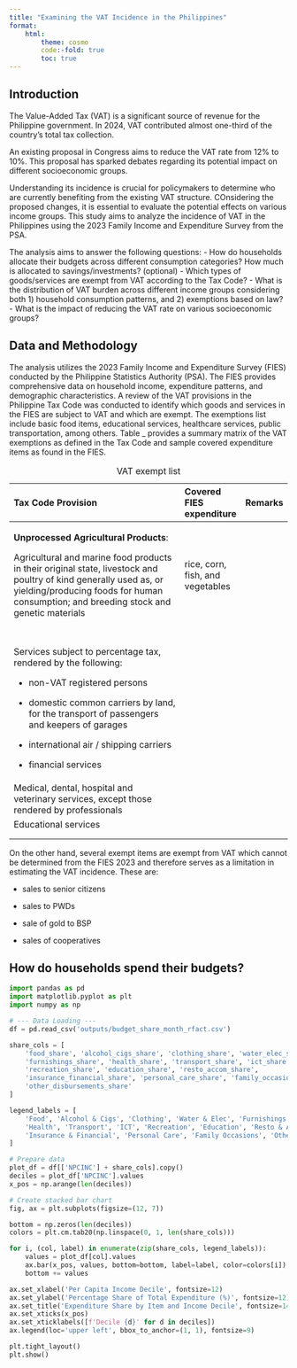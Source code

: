 ```yaml
---
title: "Examining the VAT Incidence in the Philippines"
format: 
    html:
        theme: cosmo
        code:-fold: true
        toc: true
---
```


## Introduction

The Value-Added Tax (VAT) is a significant source of revenue for the Philippine government. In 2024, VAT contributed almost one-third of the country's total tax collection.

An existing proposal in Congress aims to reduce the VAT rate from 12% to 10%. This proposal has sparked debates regarding its potential impact on different socioeconomic groups.

Understanding its incidence is crucial for policymakers to determine who are currently benefiting from the existing VAT structure. COnsidering the proposed changes, it is essential to evaluate the potential effects on various income groups. This study aims to analyze the incidence of VAT in the Philippines using the 2023 Family Income and Expenditure Survey from the PSA.

The analysis aims to answer the following questions: - How do households allocate their budgets across different consumption categories? How much is allocated to savings/investments? (optional) - Which types of goods/services are exempt from VAT according to the Tax Code? - What is the distribution of VAT burden across different income groups considering both 1) household consumption patterns, and 2) exemptions based on law? - What is the impact of reducing the VAT rate on various socioeconomic groups?

## Data and Methodology

The analysis utilizes the 2023 Family Income and Expenditure Survey (FIES) conducted by the Philippine Statistics Authority (PSA). The FIES provides comprehensive data on household income, expenditure patterns, and demographic characteristics. A review of the VAT provisions in the Philippine Tax Code was conducted to identify which goods and services in the FIES are subject to VAT and which are exempt. The exemptions list include basic food items, educational services, healthcare services, public transportation, among others. Table \_ provides a summary matrix of the VAT exemptions as defined in the Tax Code and sample covered expenditure items as found in the FIES.

+-------------------------------------------------------------------------------------------------------------------------------------------------------------------------------------------------------------+----------------------------------+---------+
| Tax Code Provision                                                                                                                                                                                          | Covered FIES expenditure         | Remarks |
+:============================================================================================================================================================================================================+:=================================+:========+
| **Unprocessed Agricultural Products**:                                                                                                                                                                      | rice, corn, fish, and vegetables |         |
|                                                                                                                                                                                                             |                                  |         |
| Agricultural and marine food products in their original state, livestock and poultry of kind generally used as, or yielding/producing foods for human consumption; and breeding stock and genetic materials |                                  |         |
+-------------------------------------------------------------------------------------------------------------------------------------------------------------------------------------------------------------+----------------------------------+---------+
|                                                                                                                                                                                                             |                                  |         |
+-------------------------------------------------------------------------------------------------------------------------------------------------------------------------------------------------------------+----------------------------------+---------+
|                                                                                                                                                                                                             |                                  |         |
+-------------------------------------------------------------------------------------------------------------------------------------------------------------------------------------------------------------+----------------------------------+---------+
| Services subject to percentage tax, rendered by the following:                                                                                                                                              |                                  |         |
|                                                                                                                                                                                                             |                                  |         |
| -   non-VAT registered persons                                                                                                                                                                              |                                  |         |
|                                                                                                                                                                                                             |                                  |         |
| -   domestic common carriers by land, for the transport of passengers and keepers of garages                                                                                                                |                                  |         |
|                                                                                                                                                                                                             |                                  |         |
| -   international air / shipping carriers                                                                                                                                                                   |                                  |         |
|                                                                                                                                                                                                             |                                  |         |
| -   financial services                                                                                                                                                                                      |                                  |         |
+-------------------------------------------------------------------------------------------------------------------------------------------------------------------------------------------------------------+----------------------------------+---------+
| Medical, dental, hospital and veterinary services, except those rendered by professionals                                                                                                                   |                                  |         |
+-------------------------------------------------------------------------------------------------------------------------------------------------------------------------------------------------------------+----------------------------------+---------+
| Educational services                                                                                                                                                                                        |                                  |         |
+-------------------------------------------------------------------------------------------------------------------------------------------------------------------------------------------------------------+----------------------------------+---------+
|                                                                                                                                                                                                             |                                  |         |
+-------------------------------------------------------------------------------------------------------------------------------------------------------------------------------------------------------------+----------------------------------+---------+
|                                                                                                                                                                                                             |                                  |         |
+-------------------------------------------------------------------------------------------------------------------------------------------------------------------------------------------------------------+----------------------------------+---------+

: VAT exempt list

On the other hand, several exempt items are exempt from VAT which cannot be determined from the FIES 2023 and therefore serves as a limitation in estimating the VAT incidence. These are:\

-   sales to senior citizens

-   sales to PWDs

-   sale of gold to BSP

-   sales of cooperatives

## How do households spend their budgets?

```python
import pandas as pd
import matplotlib.pyplot as plt
import numpy as np

# --- Data Loading ---
df = pd.read_csv('outputs/budget_share_month_rfact.csv')

share_cols = [
    'food_share', 'alcohol_cigs_share', 'clothing_share', 'water_elec_share',
    'furnishings_share', 'health_share', 'transport_share', 'ict_share',
    'recreation_share', 'education_share', 'resto_accom_share',
    'insurance_financial_share', 'personal_care_share', 'family_occasions_share',
    'other_disbursements_share'
]

legend_labels = [
    'Food', 'Alcohol & Cigs', 'Clothing', 'Water & Elec', 'Furnishings',
    'Health', 'Transport', 'ICT', 'Recreation', 'Education', 'Resto & Accom',
    'Insurance & Financial', 'Personal Care', 'Family Occasions', 'Other Disbursements'
]

# Prepare data
plot_df = df[['NPCINC'] + share_cols].copy()
deciles = plot_df['NPCINC'].values
x_pos = np.arange(len(deciles))

# Create stacked bar chart
fig, ax = plt.subplots(figsize=(12, 7))

bottom = np.zeros(len(deciles))
colors = plt.cm.tab20(np.linspace(0, 1, len(share_cols)))

for i, (col, label) in enumerate(zip(share_cols, legend_labels)):
    values = plot_df[col].values
    ax.bar(x_pos, values, bottom=bottom, label=label, color=colors[i])
    bottom += values

ax.set_xlabel('Per Capita Income Decile', fontsize=12)
ax.set_ylabel('Percentage Share of Total Expenditure (%)', fontsize=12)
ax.set_title('Expenditure Share by Item and Income Decile', fontsize=14)
ax.set_xticks(x_pos)
ax.set_xticklabels([f'Decile {d}' for d in deciles])
ax.legend(loc='upper left', bbox_to_anchor=(1, 1), fontsize=9)

plt.tight_layout()
plt.show()

```